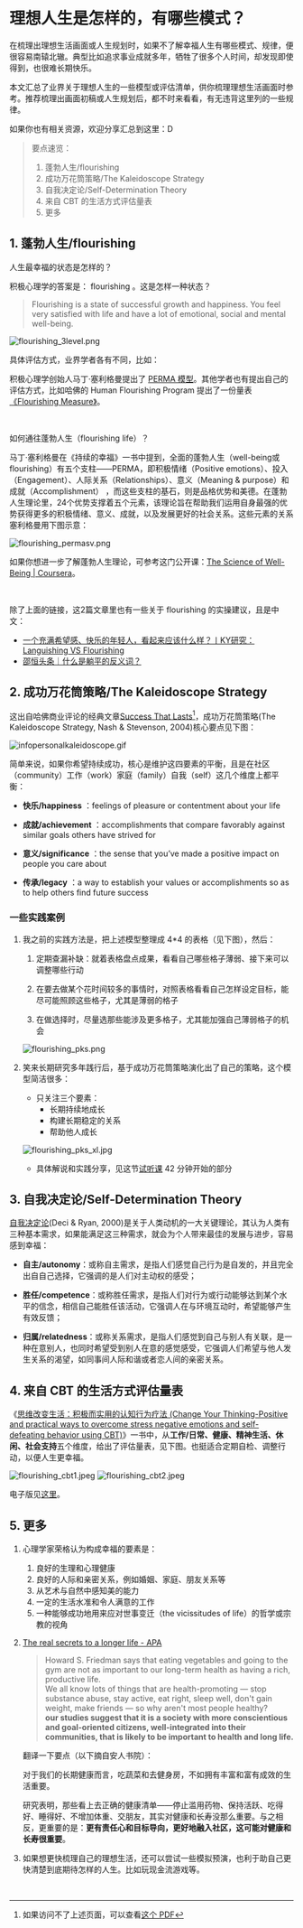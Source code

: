 # 理想人生是怎样的，有哪些模式？

在梳理出理想生活画面或人生规划时，如果不了解幸福人生有哪些模式、规律，便很容易南辕北辙。典型比如追求事业成就多年，牺牲了很多个人时间，却发现即使得到，也很难长期快乐。

本文汇总了业界关于理想人生的一些模型或评估清单，供你梳理理想生活画面时参考。推荐梳理出画面初稿或人生规划后，都不时来看看，有无违背这里列的一些规律。

如果你也有相关资源，欢迎分享汇总到这里：D

> 要点速览：
> 1. 蓬勃人生/flourishing
> 2. 成功万花筒策略/The Kaleidoscope Strategy
> 3. 自我决定论/Self-Determination Theory
> 4. 来自 CBT 的生活方式评估量表
> 5. 更多

## 1. 蓬勃人生/flourishing  

人生最幸福的状态是怎样的？

积极心理学的答案是： flourishing 。这是怎样一种状态？

> Flourishing is a state of successful growth and happiness. You feel very satisfied with life and have a lot of emotional, social and mental well-being.

![flourishing_3level.png](https://cdn.sunnyhuang.net/clipping/flourishing_3level.png/webp)

具体评估方式，业界学者各有不同，比如：

积极心理学创始人马丁·塞利格曼提出了 [PERMA 模型](https://www.viacharacter.org/pdf/Flourishing.pdf)。其他学者也有提出自己的评估方式，比如哈佛的 Human Flourishing Program 提出了一份量表[《Flourishing Measure》](https://hfh.fas.harvard.edu/files/pik/files/flourishing_measure_pdf.pdf)。

<br />

如何通往蓬勃人生（flourishing life）？

马丁·塞利格曼在《持续的幸福》一书中提到，全面的蓬勃人生（well-being或flourishing）有五个支柱——PERMA，即积极情绪（Positive emotions）、投入（Engagement）、人际关系（Relationships）、意义（Meaning & purpose）和成就（Accomplishment） ，而这些支柱的基石，则是品格优势和美德。在蓬勃人生理论里，24个优势支撑着五个元素，该理论旨在帮助我们运用自身最强的优势获得更多的积极情绪、意义、成就，以及发展更好的社会关系。这些元素的关系塞利格曼用下图示意：

![flourishing_permasv.png](https://cdn.sunnyhuang.net/clipping/flourishing_permasv.png ':size=350')

如果你想进一步了解蓬勃人生理论，可参考这门公开课：[The Science of Well-Being | Coursera](https://www.coursera.org/learn/the-science-of-well-being)。

<br />

除了上面的链接，这2篇文章里也有一些关于 flourishing 的实操建议，且是中文：

* [一个充满希望感、快乐的年轻人，看起来应该什么样？丨KY研究：Languishing VS Flourishing](https://mp.weixin.qq.com/s/27y7b37njjQ5rYiWR83xnw)
* [邵恒头条｜什么是躺平的反义词？](https://m.igetget.com/share/course/article?id=RQLYWyjMZoa0J1vlglXp4wvzDbO26B)

## 2. 成功万花筒策略/The Kaleidoscope Strategy 


这出自哈佛商业评论的经典文章[Success That Lasts](https://hbr.org/2004/02/success-that-lasts)[^1]，成功万花筒策略(The Kaleidoscope Strategy, Nash & Stevenson, 2004)核心要点见下图：

![infopersonalkaleidoscope.gif](https://cdn.sunnyhuang.net/share/infopersonalkaleidoscope.gif)

简单来说，如果你希望持续成功，核心是维护这四要素的平衡，且是在社区（community）工作（work）家庭（family）自我（self）这几个维度上都平衡：


* **快乐/happiness** ：feelings of pleasure or contentment about your life

* **成就/achievement** ：accomplishments that compare favorably against similar goals others have strived for

* **意义/significance** ：the sense that you’ve made a positive impact on people you care about

* **传承/legacy** ：a way to establish your values or accomplishments so as to help others find future success


### 一些实践案例 

1. 我之前的实践方法是，把上述模型整理成 4*4 的表格（见下图），然后：
    1. 定期查漏补缺：就着表格盘点成果，看看自己哪些格子薄弱、接下来可以调整哪些行动
    2. 在要去做某个花时间较多的事情时，对照表格看看自己怎样设定目标，能尽可能照顾这些格子，尤其是薄弱的格子

    3. 在做选择时，尽量选那些能涉及更多格子，尤其能加强自己薄弱格子的机会
    
    ![flourishing_pks.png](https://cdn.sunnyhuang.net/share/flourishing_pks.png ':size=400')

2. 笑来长期研究多年践行后，基于成功万花筒策略演化出了自己的策略，这个模型简洁很多：
    - 只关注三个要素：
        - 长期持续地成长
        - 构建长期稳定的关系
        - 帮助他人成长

     ![flourishing_pks_xl.jpg](https://cdn.sunnyhuang.net/clipping/flourishing_pks_xl.jpg ':size=400')

    - 具体解说和实践分享，见这节[试听课](https://appqme5icso8118.h5.xiaoeknow.com/p/course/video/v_62fc5f9ee4b00a4f3734c94a) 42 分钟开始的部分
    



## 3. 自我决定论/Self-Determination Theory 

[自我决定论](https://selfdeterminationtheory.org/the-theory/)(Deci & Ryan, 2000)是关于人类动机的一大关键理论，其认为人类有三种基本需求，如果能满足这三种需求，就会为个人带来最佳的发展与进步，容易感到幸福：

- **自主/autonomy**：或称自主需求，是指人们感觉自己行为是自发的，并且完全出自自己选择，它强调的是人们对主动权的感受；

- **胜任/competence**：或称胜任需求，是指人们对行为或行动能够达到某个水平的信念，相信自己能胜任该活动，它强调人在与环境互动时，希望能够产生有效反馈；

- **归属/relatedness**：或称关系需求，是指人们感觉到自己与别人有关联，是一种在意别人，也同时希望受到别人在意的感觉感受，它强调人们希望与他人发生关系的渴望，如同事间人际和谐或者恋人间的亲密关系。


## 4. 来自 CBT 的生活方式评估量表 

《[思维改变生活：积极而实用的认知行为疗法 (Change Your Thinking-Positive and practical ways to overcome stress negative emotions and self-defeating behavior using CBT)](https://book.douban.com/subject/2984241/)》一书中，从**工作/日常、健康、精神生活、休闲、社会支持**五个维度，给出了评估量表，见下图。也挺适合定期自检、调整行动，以便人生更幸福。

![flourishing_cbt1.jpeg](https://cdn.sunnyhuang.net/share/flourishing_cbt1.jpeg/webp ':size=200')
![flourishing_cbt2.jpeg](https://cdn.sunnyhuang.net/share/flourishing_cbt2.jpeg/webp ':size=200')

电子版见[这里](https://sunnylife.feishu.cn/wiki/wikcnLgwe78yfvOlxcgBaQlcVig?office_edit=1&table=tblUpalTUaaF0KEz&sheet=I7ElK9)。


## 5. 更多 

1. 心理学家荣格认为构成幸福的要素是：
    1. 良好的生理和心理健康
    2. 良好的人际和亲密关系，例如婚姻、家庭、朋友关系等
    3. 从艺术与自然中感知美的能力
    4. 一定的生活水准和令人满意的工作
    5. 一种能够成功地用来应对世事变迁（the vicissitudes of life）的哲学或宗教的视角

2. [The real secrets to a longer life - APA](https://www.apa.org/monitor/2011/12/longer-life)

    > Howard S. Friedman says that eating vegetables and going to the gym are not as important to our long-term health as having a rich, productive life.<br />We all know lots of things that are health-promoting — stop substance abuse, stay active, eat right, sleep well, don't gain weight, make friends — so why aren't most people healthy?<br />**our studies suggest that it is a society with more conscientious and goal-oriented citizens, well-integrated into their communities, that is likely to be important to health and long life.**

    翻译一下要点（以下摘自安人书院）：

    对于我们的长期健康而言，吃蔬菜和去健身房，不如拥有丰富和富有成效的生活重要。

    研究表明，那些看上去正确的健康清单——停止滥用药物、保持活跃、吃得好、睡得好、不增加体重、交朋友，其实对健康和长寿没那么重要。与之相反，更重要的是：**更有责任心和目标导向，更好地融入社区，这可能对健康和长寿很重要**。



3. 如果想更快梳理自己的理想生活，还可以尝试一些模拟预演，也利于助自己更快清楚到底期待怎样的人生。比如玩现金流游戏等。

<br />



[^1]:如果访问不了上述页面，可以查看[这个 PDF](https://cdn.sunnyhuang.net/clipping/nash_stevenson_2004_success%20that%20lasts%2C%20the%20kaleidoscope%20strategy.pdf) 

